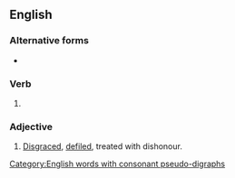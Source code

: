 ==English==

===Alternative forms===
* {{l|en|dishonored}}

===Verb===
{{head|en|verb form}}

# {{en-past of|dishonour}}

===Adjective===
{{en-adj}}

# [[disgrace|Disgraced]], [[defile]]d, treated with dishonour.

[[Category:English words with consonant pseudo-digraphs]]